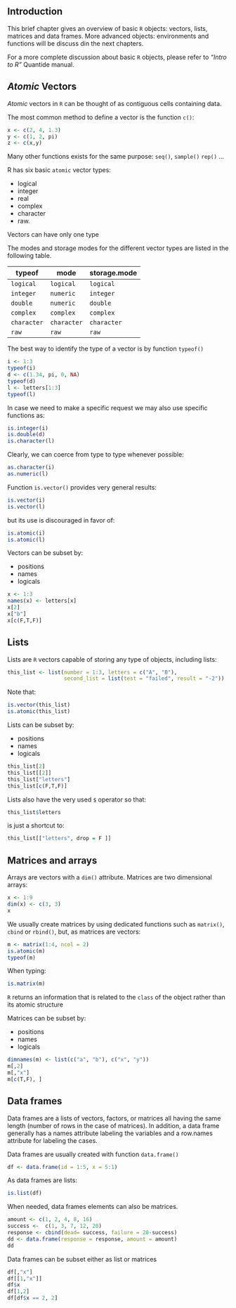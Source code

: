 ## Introduction
This brief chapter gives an overview of basic `R` objects: vectors, lists, matrices and data frames. More advanced objects: environments and functions will be discuss din the next chapters.

For a more complete discussion about basic `R` objects, please refer to _"Intro to R"_ Quantide manual.

## _Atomic_ Vectors

_Atomic_ vectors in `R` can be thought of as contiguous cells containing data.

The most common method to define a vector is the function `c()`:

```r
x <- c(2, 4, 1.3)
y <- c(1, 2, pi)
z <- c(x,y)
```

Many other functions exists for the same purpose: `seq()`, `sample()` `rep()` ...

R has six basic `atomic` vector types: 

* logical
* integer
* real
* complex
* character
* raw. 

Vectors can have only one type 

The modes and storage modes for the different vector types are listed in the following table.


| typeof       |    mode      |storage.mode  |
| ------------ |------------- |------------- |
| `logical`	   | `logical`	  | `logical`    |
| `integer`	   | `numeric`    | `integer`    |
| `double`     | `numeric`	  | `double`     |
| `complex`    | `complex`    | `complex`    |
| `character`  | `character`  | `character`  |
| `raw`        | `raw`        | `raw`        |




The best way to identify the type of a vector is by function `typeof()`

```r
i <- 1:3
typeof(i)
d <- c(1.34, pi, 0, NA)
typeof(d)
l <- letters[1:3]
typeof(l)
```

In case we need to make a specific request we may also use specific functions as:

```r
is.integer(i)
is.double(d)
is.character(l)
```

Clearly, we can coerce from type to type whenever possible:

```r
as.character(i)
as.numeric(l)
```

Function `is.vector()` provides very general results: 

```r
is.vector(i)
is.vector(l)
```

but its use is discouraged in favor of:

```r
is.atomic(i)
is.atomic(l)
```

Vectors can be subset by:

* positions
* names
* logicals

```r
x <- 1:3
names(x) <- letters[x]
x[2]
x["b"]
x[c(F,T,F)]
```

## Lists

Lists are `R` vectors capable of storing any type of objects, including lists:

```r
this_list <- list(number = 1:3, letters = c("A", "B"), 
                  second_list = list(test = "failed", result = "-2"))
```

Note that:

```r
is.vector(this_list)
is.atomic(this_list)
```

Lists  can be subset by:

* positions
* names
* logicals

```r
this_list[2]
this_list[[2]]
this_list["letters"]
this_list[c(F,T,F)]
```

Lists also have the very used `$` operator so that:

```r
this_list$letters
```

is just a shortcut to:

```r
this_list[["letters", drop = F ]]
```

## Matrices and arrays

Arrays are vectors with a `dim()` attribute. Matrices are two dimensional arrays:

```r
x <- 1:9
dim(x) <- c(3, 3)
x
```
We usually create matrices by using dedicated functions such as `matrix()`, `cbind` or `rbind()`, but, as matrices are vectors: 

```r
m <- matrix(1:4, ncol = 2)
is.atomic(m)
typeof(m)
```

When typing:

```r
is.matrix(m)
```

`R` returns an information that is related to the `class` of the object rather than its atomic structure

Matrices can be subset by:

* positions
* names
* logicals

```r
dimnames(m) <- list(c("a", "b"), c("x", "y"))
m[,2]
m[,"x"]
m[c(T,F), ]
```

## Data frames

Data frames are a lists of vectors, factors, or matrices all having the same length (number of rows in the case of matrices). In addition, a data frame generally has a names attribute labeling the variables and a row.names attribute for labeling the cases.

Data frames are usually created with function `data.frame()`

```r
df <- data.frame(id = 1:5, x = 5:1)
```
As data frames are lists:

```r
is.list(df)
```

When needed, data frames elements can also be matrices. 

```r
amount <- c(1, 2, 4, 8, 16)
success <-  c(1, 3, 7, 12, 20)
response <- cbind(dead= success, failure = 20-success)
dd <- data.frame(response = response, amount = amount)
dd
```

Data frames can be subset either as list or matrices

```r
df[,"x"]
df[[1,"x"]]
df$x
df[1,2]
df[df$x == 2, 2]
```


